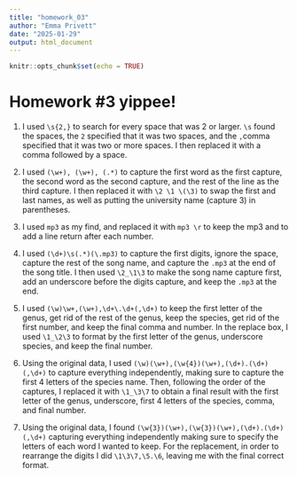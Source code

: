 ```yaml
---
title: "homework_03"
author: "Emma Privett"
date: "2025-01-29"
output: html_document
---
```


```r
knitr::opts_chunk$set(echo = TRUE)
```

# Homework #3 yippee!

1. I used `\s{2,}` to search for every space that was 2 or larger. `\s` found the spaces, the `2` specified that it was two spaces, and the `,`comma specified that it was two or more spaces. I then replaced it with a comma followed by a space.


2. I used `(\w+), (\w+), (.*)` to capture the first word as the first capture, the second word as the second capture, and the rest of the line as the third capture. I then replaced it with `\2 \1 \(\3)` to swap the first and last names, as well as putting the university name (capture 3) in parentheses. 

3. I used `mp3` as my find, and replaced it with `mp3 \r` to keep the mp3 and to add a line return after each number.

4. I used `(\d+)\s(.*)(\.mp3)` to capture the first digits, ignore the space, capture the rest of the song name, and capture the `.mp3` at the end of the song title. I then used `\2_\1\3` to make the song name capture first, add an underscore before the digits capture, and keep the `.mp3` at the end.

5. I used `(\w)\w+,(\w+),\d+\.\d+(,\d+)` to keep the first letter of the genus, get rid of the rest of the genus, keep the species, get rid of the first number, and keep the final comma and number. In the replace box, I used `\1_\2\3` to format by the first letter of the genus, underscore species, and keep the final number.

6. Using the original data, I used `(\w)(\w+),(\w{4})(\w+),(\d+).(\d+)(,\d+)` to capture everything independently, making sure to capture the first 4 letters of the species name. Then, following the order of the captures, I replaced it with `\1_\3\7` to obtain a final result with the first letter of the genus, underscore, first 4 letters of the species, comma, and final number.

7. Using the original data, I found `(\w{3})(\w+),(\w{3})(\w+),(\d+).(\d+)(,\d+)` capturing everything independently making sure to specify the letters of each word I wanted to keep. For the replacement, in order to rearrange the digits I did `\1\3\7,\5.\6`, leaving me with the final correct format.
